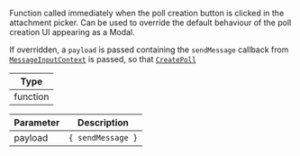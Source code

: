 Function called immediately when the poll creation button is clicked in the attachment picker. Can be used to override the default behaviour of the poll creation UI appearing as a Modal.

If overridden, a `payload` is passed containing the `sendMessage` callback from [`MessageInputContext`](../../../../contexts/message-input-context.mdx) is passed, so that [`CreatePoll`](../../../../ui-components/create-poll.mdx)

| Type     |
| -------- |
| function |

| Parameter | Description                   |
| --------- | ----------------------------- |
| payload   | `{ sendMessage }` |
